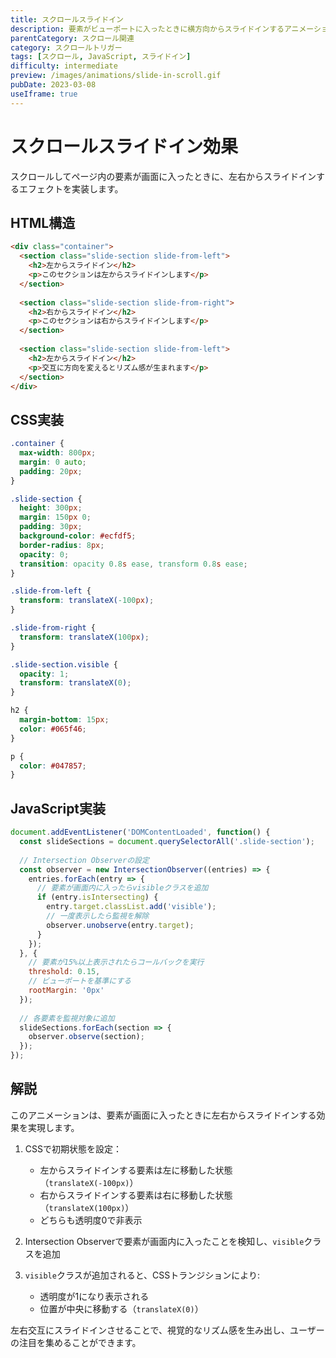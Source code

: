 ```yaml
---
title: スクロールスライドイン
description: 要素がビューポートに入ったときに横方向からスライドインするアニメーション。CSSとIntersection Observerを使用した実装例。
parentCategory: スクロール関連
category: スクロールトリガー
tags: [スクロール, JavaScript, スライドイン]
difficulty: intermediate
preview: /images/animations/slide-in-scroll.gif
pubDate: 2023-03-08
useIframe: true
---
```


# スクロールスライドイン効果

スクロールしてページ内の要素が画面に入ったときに、左右からスライドインするエフェクトを実装します。

## HTML構造

```html
<div class="container">
  <section class="slide-section slide-from-left">
    <h2>左からスライドイン</h2>
    <p>このセクションは左からスライドインします</p>
  </section>
  
  <section class="slide-section slide-from-right">
    <h2>右からスライドイン</h2>
    <p>このセクションは右からスライドインします</p>
  </section>
  
  <section class="slide-section slide-from-left">
    <h2>左からスライドイン</h2>
    <p>交互に方向を変えるとリズム感が生まれます</p>
  </section>
</div>
```

## CSS実装

```css
.container {
  max-width: 800px;
  margin: 0 auto;
  padding: 20px;
}

.slide-section {
  height: 300px;
  margin: 150px 0;
  padding: 30px;
  background-color: #ecfdf5;
  border-radius: 8px;
  opacity: 0;
  transition: opacity 0.8s ease, transform 0.8s ease;
}

.slide-from-left {
  transform: translateX(-100px);
}

.slide-from-right {
  transform: translateX(100px);
}

.slide-section.visible {
  opacity: 1;
  transform: translateX(0);
}

h2 {
  margin-bottom: 15px;
  color: #065f46;
}

p {
  color: #047857;
}
```

## JavaScript実装

```javascript
document.addEventListener('DOMContentLoaded', function() {
  const slideSections = document.querySelectorAll('.slide-section');
  
  // Intersection Observerの設定
  const observer = new IntersectionObserver((entries) => {
    entries.forEach(entry => {
      // 要素が画面内に入ったらvisibleクラスを追加
      if (entry.isIntersecting) {
        entry.target.classList.add('visible');
        // 一度表示したら監視を解除
        observer.unobserve(entry.target);
      }
    });
  }, {
    // 要素が15%以上表示されたらコールバックを実行
    threshold: 0.15,
    // ビューポートを基準にする
    rootMargin: '0px'
  });
  
  // 各要素を監視対象に追加
  slideSections.forEach(section => {
    observer.observe(section);
  });
});
```

## 解説

このアニメーションは、要素が画面に入ったときに左右からスライドインする効果を実現します。

1. CSSで初期状態を設定：
   - 左からスライドインする要素は左に移動した状態（`translateX(-100px)`）
   - 右からスライドインする要素は右に移動した状態（`translateX(100px)`）
   - どちらも透明度0で非表示

2. Intersection Observerで要素が画面内に入ったことを検知し、`visible`クラスを追加

3. `visible`クラスが追加されると、CSSトランジションにより:
   - 透明度が1になり表示される
   - 位置が中央に移動する（`translateX(0)`）

左右交互にスライドインさせることで、視覚的なリズム感を生み出し、ユーザーの注目を集めることができます。
